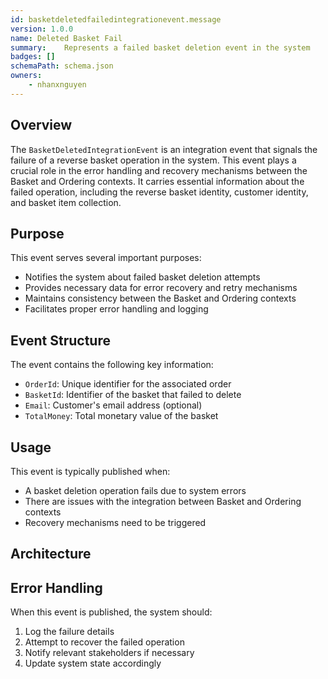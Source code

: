 ```yaml
---
id: basketdeletedfailedintegrationevent.message
version: 1.0.0
name: Deleted Basket Fail
summary: 	Represents a failed basket deletion event in the system
badges: []
schemaPath: schema.json
owners:
    - nhanxnguyen
---
```


## Overview

The `BasketDeletedIntegrationEvent` is an integration event that signals the failure of a reverse basket operation in the system. This event plays a crucial role in the error handling and recovery mechanisms between the Basket and Ordering contexts. It carries essential information about the failed operation, including the reverse basket identity, customer identity, and basket item collection.

## Purpose

This event serves several important purposes:
- Notifies the system about failed basket deletion attempts
- Provides necessary data for error recovery and retry mechanisms
- Maintains consistency between the Basket and Ordering contexts
- Facilitates proper error handling and logging

## Event Structure

The event contains the following key information:
- `OrderId`: Unique identifier for the associated order
- `BasketId`: Identifier of the basket that failed to delete
- `Email`: Customer's email address (optional)
- `TotalMoney`: Total monetary value of the basket

## Usage

This event is typically published when:
- A basket deletion operation fails due to system errors
- There are issues with the integration between Basket and Ordering contexts
- Recovery mechanisms need to be triggered

## Architecture

<NodeGraph />

## Error Handling

When this event is published, the system should:
1. Log the failure details
2. Attempt to recover the failed operation
3. Notify relevant stakeholders if necessary
4. Update system state accordingly
